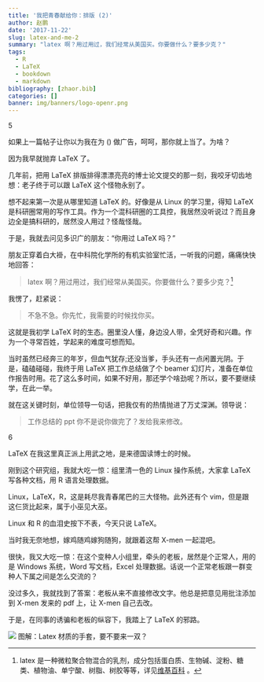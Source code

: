 ```yaml
---
title: '我把青春献给你：排版 (2)'
author: 赵鹏
date: '2017-11-22'
slug: latex-and-me-2
summary: "latex 啊？用过用过，我们经常从美国买。你要做什么？要多少克？"
tags:
  - R
  - LaTeX
  - bookdown
  - markdown
bibliography: [zhaor.bib]
categories: []
banner: img/banners/logo-openr.png
---
```



5

如果上一篇帖子让你以为我在为 \(\LaTeX\) 做广告，呵呵，那你就上当了。为啥？

因为我早就抛弃 LaTeX 了。

<!--more-->

几年前，把用 LaTeX 排版排得漂漂亮亮的博士论文提交的那一刻，我咬牙切齿地想：老子终于可以跟 LaTeX 这个怪物永别了。

想不起来第一次是从哪里知道 LaTeX 的。好像是从 Linux 的学习里，得知 LaTeX 是科研圈常用的写作工具。作为一个混科研圈的工具控，我居然没听说过？而且身边全是搞科研的，居然没人用过？怪哉怪哉。

于是，我就去问见多识广的朋友：“你用过 LaTeX 吗？”

朋友正穿着白大褂，在中科院化学所的有机实验室忙活，一听我的问题，痛痛快快地回答：

> latex 啊？用过用过，我们经常从美国买。你要做什么？要多少克？^[latex 是一种微粒聚合物混合的乳剂，成分包括蛋白质、生物碱、淀粉、糖类、植物油、单宁酸、树脂、树胶等等，详见[维基百科](https://en.wikipedia.org/wiki/Latex) 。]

我愣了，赶紧说：

> 不急不急。你先忙，我需要的时候找你买。

这就是我初学 LaTeX 时的生态。圈里没人懂，身边没人带，全凭好奇和兴趣。作为一个寻常百姓，学起来的难度可想而知。

当时虽然已经奔三的年岁，但血气犹存;还没当爹，手头还有一点闲置光阴。于是，磕磕碰碰，我终于用 LaTeX 把工作总结做了个 beamer 幻灯片，准备在单位作报告时用。花了这么多时间，如果不好用，那还学个啥劲呢？所以，要不要继续学，在此一举。

就在这关键时刻，单位领导一句话，把我仅有的热情抛进了万丈深渊。领导说：

> 工作总结的 ppt 你不是说你做完了？发给我来修改。

6

LaTeX 在我这里真正派上用武之地，是来德国读博士的时候。

刚到这个研究组，我就大吃一惊：组里清一色的 Linux 操作系统，大家拿 LaTeX 写各种文档，用 R 语言处理数据。

Linux，LaTeX，R，这是耗尽我青春尾巴的三大怪物。此外还有个 vim，但是跟这仨货比起来，属于小巫见大巫。

Linux 和 R 的血泪史按下不表，今天只说 LaTeX。

当时我无奈地想，嫁鸡随鸡嫁狗随狗，就跟着这帮 X-men 一起混吧。

很快，我又大吃一惊：在这个变种人小组里，牵头的老板，居然是个正常人，用的是 Windows 系统，Word 写文档，Excel 处理数据。话说一个正常老板跟一群变种人下属之间是怎么交流的？

没过多久，我就找到了答案：老板从来不直接修改文字。他总是把意见用批注添加到 X-men 发来的 pdf 上，让 X-men 自己去改。

于是，在同事的诱骗和老板的纵容下，我踏上了 LaTeX 的邪路。

![](https://dcmnyjhirotcw.cloudfront.net/cdn/scdn/images/uploads/economy-powder-free-latex-gloves_56693.jpg)
图解：Latex 材质的手套，要不要来一双？
